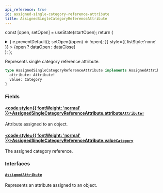 ```yaml
---
api_reference: true
id: assigned-single-category-reference-attribute
title: AssignedSingleCategoryReferenceAttribute
---
```






const [open, setOpen] = useState(startOpen);
return (
<details {...(open ? { open: true } : {})} className="details" style={{ border:'none', boxShadow:'none', background:'var(--ifm-background-color)' }}>
<summary
onClick={(e) => {
e.preventDefault();
setOpen((open) => !open);
}}
style={{ listStyle:'none' }} >
{open ? dataOpen : dataClose}
</summary>
{open && children}
</details>
);
};

Represents single category reference attribute.


<Badge text="Added in Saleor 3.22" class="badge badge--secondary margin-bottom--sm" />


```graphql
type AssignedSingleCategoryReferenceAttribute implements AssignedAttribute {
  attribute: Attribute!
  value: Category
}
```

### Fields

#### [<code style={{ fontWeight: 'normal' }}>AssignedSingleCategoryReferenceAttribute.<b>attribute</b></code>](#)<Bullet />[`Attribute!`](../../../api-reference/attributes/objects/attribute.mdx) <Badge class="badge badge--secondary" text="non-null"/> <Badge class="badge badge--secondary" text="object"/> <Badge class="badge badge--secondary" text="attributes"/>

Attribute assigned to an object.

#### [<code style={{ fontWeight: 'normal' }}>AssignedSingleCategoryReferenceAttribute.<b>value</b></code>](#)<Bullet />[`Category`](../../../api-reference/products/objects/category.mdx) <Badge class="badge badge--secondary" text="object"/> <Badge class="badge badge--secondary" text="products"/>

The assigned category reference.

### Interfaces

#### [`AssignedAttribute`](../../../api-reference/attributes/interfaces/assigned-attribute.mdx) <Badge class="badge badge--secondary" text="interface"/> <Badge class="badge badge--secondary" text="attributes"/>

Represents an attribute assigned to an object.


<Badge text="Added in Saleor 3.22" class="badge badge--secondary margin-bottom--sm" />

